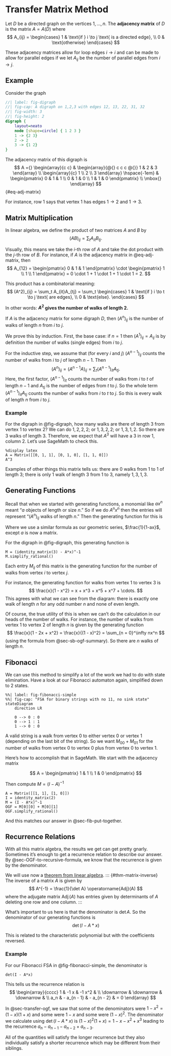 # Transfer Matrix Method

Let $D$ be a directed graph on the vertices $1, \dots, n$. The **adjacency matrix** of $D$ is the matrix $A = A(D)$ where
$$
A_{ij} = \begin{cases}
1 & \text{if } i \to j \text{ is a directed edge}, \\
0 & \text{otherwise}
\end{cases}
$$

These adjacency matrices allow for loop edges $i \to i$ and can be made to allow for parallel edges if we let $A_{ij}$ be the number of parallel edges from $i \to j$.

## Example

Consider the graph
```dot
//| label: fig-digraph
//| fig-cap: A digraph on 1,2,3 with edges 12, 13, 22, 31, 32
//| fig-width: 3
//| fig-height: 2
digraph {
    layout=neato
    node [shape=circle] { 1 2 3 }
    1 -> {2 3}
    2 -> 2
    3 -> {1 2}
}
```

The adjacency matrix of this digraph is
$$
A ={}
\begin{array}{c c}
& \begin{array}{@{} c c c @{}} 1 & 2 & 3 \end{array} \\
\begin{array}{c} 1 \\ 2 \\ 3 \end{array} \hspace{-1em} &
\begin{pmatrix}
0 & 1 & 1 \\
0 & 1 & 0 \\
1 & 1 & 0
\end{pmatrix} \\
\mbox{}
\end{array}
$$ {#eq-adj-matrix}

For instance, row $1$ says that vertex $1$ has edges $1 \to 2$ and $1 \to 3$.

## Matrix Multiplication

In linear algebra, we define the product of two matrices $A$ and $B$ by
$$
(AB)_{ij} = \sum_t A_{it} B_{tj}.
$$

Visually, this means we take the $i$-th row of $A$ and take the dot product with the $j$-th row of $B$. For instance, if $A$ is the adjacency matrix in @eq-adj-matrix, then
$$
A_{12} = \begin{pmatrix} 0 & 1 & 1 \end{pmatrix} \cdot \begin{pmatrix} 1 \\ 1 \\ 1 \end{pmatrix} = 0 \cdot 1 + 1 \cdot 1 + 1 \cdot 1 = 2.
$$

This product has a combinatorial meaning:
$$
(A^2)_{ij} = \sum_t A_{it}A_{tj} = \sum_t \begin{cases}
1 & \text{if } i \to t \to j \text{ are edges}, \\
0 & \text{else}.
\end{cases}
$$

In other words: **$A^2$ gives the number of walks of length $2$.**

::: {#thm-matrix-mult-walks}
If $A$ is the adjacency matrix for some digraph $D$, then $(A^n)_{ij}$ is the number of walks of length $n$ from $i$ to $j$.
:::

::: {.proof}
We prove this by induction. First, the base case: if $n = 1$ then $(A^1)_{ij} = A_{ij}$ is by definition the number of walks (single edges) from $i$ to $j$.

For the inductive step, we assume that (for every $i$ and $j$) $(A^{n - 1})_{ij}$ counts the number of walks from $i$ to $j$ of length $n - 1$. Then
$$
(A^n)_{ij} = (A^{n - 1}A)_{ij} = \sum_t (A^{n-1})_{it}A_{tj}.
$$
Here, the first factor, $(A^{n-1})_{it}$ counts the number of walks from $i$ to $t$ of length $n - 1$ and $A_{tj}$ is the number of edges from $t$ to $j$. So the whole term $(A^{n-1})_{it}A_{tj}$ counts the number of walks from $i$ to $t$ to $j$. So this is every walk of length $n$ from $i$ to $j$.
:::

### Example

For the digraph in @fig-digraph, how many walks are there of length $3$ from vertex $1$ to vertex $2$? We can do $1,2,2,2$; or $1,3,2,2$; or $1,3,1,2$. So there are $3$ walks of length $3$. Therefore, we expect that $A^3$ will have a $3$ in row $1$, column $2$. Let's use SageMath to check this.

```sage
%display latex
A = Matrix([[0, 1, 1], [0, 1, 0], [1, 1, 0]])
A^3
```

Examples of other things this matrix tells us: there are $0$ walks from $1$ to $1$ of length $3$; there is only $1$ walk of length $3$ from $1$ to $3$, namely $1,3,1,3$.

## Generating Functions {#sec-transfer-ogf}

Recall that when we started with generating functions, a monomial like $ax^n$ meant "$a$ objects of length or size $n$." So if we do $A^nx^n$ then the entries will represent "$(A^n)_{ij}$ walks of length $n$." Then the generating function for this is
\begin{align*}
M &= A^0x^0 + A^1x^1 + A^2x^2 + A^3x^3 + \cdots \\
&= I + Ax + A^2x^2 + A^3x^3 + \cdots \\
&= (I - Ax)^{-1}
\end{align*}

Where we use a similar formula as our geometric series, $\frac{1}{1-ax}$, except $a$ is now a matrix.

For the digraph in @fig-digraph, this generating function is
```sage
M = (identity_matrix(3) - A*x)^-1
M.simplify_rational()
```

::: {#thm-matrix-transfer-method}
Each entry $M_{ij}$ of this matrix is the generating function for the number of walks from vertex $i$ to vertex $j$.
:::

For instance, the generating function for walks from vertex $1$ to vertex $3$ is
$$
\frac{x}{1 - x^2} = x + x^3 + x^5 + x^7 + \cdots.
$$
This agrees with what we can see from the diagram: there is exactly one walk of length $n$ for any odd number $n$ and none of even length.

Of course, the true utility of this is when we can't do the calculation in our heads of the number of walks. For instance, the number of walks from vertex $1$ to vertex $2$ of length $n$ is given by the generating function
$$
\frac{x}{1 - 2x + x^2} = \frac{x}{(1 - x)^2} = \sum_{n = 0}^\infty nx^n
$$
(using the formula from @sec-sb-ogf-summary). So there are $n$ walks of length $n$.

## Fibonacci

We can use this method to simplify a lot of the work we had to do with state elimination. Have a look at our Fibonacci automaton again, simplified down to $2$ states.

```mermaid
%%| label: fig-fibonacci-simple
%%| fig-cap: "FSA for binary strings with no 11, no sink state"
stateDiagram
    direction LR

    0 --> 0 : 0
    0 --> 1 : 1
    1 --> 0 : 0
```

A valid string is a walk from vertex $0$ to either vertex $0$ or vertex $1$ (depending on the last bit of the string). So we want $M_{00} + M_{01}$ for the number of walks from vertex $0$ to vertex $0$ plus from vertex $0$ to vertex $1$.

Here's how to accomplish that in SageMath. We start with the adjacency matrix

$$
A = \begin{pmatrix}
1 & 1 \\
1 & 0
\end{pmatrix}
$$

Then compute $M = (I - A)^{-1}$

```sage
A = Matrix([[1, 1], [1, 0]])
I = identity_matrix(2)
M = (I - A*x)^-1
OGF = M[0][0] + M[0][1]
OGF.simplify_rational()
```

And this matches our answer in @sec-fib-put-together.

## Recurrence Relations

With all this matrix algebra, the results we get can get pretty gnarly. Sometimes it's enough to get a recurrence relation to describe our answer. By @sec-OGF-to-recursive-formula, we know that the recurrence is given by the denominator.

We will use now a [theorem from linear algebra](https://en.wikipedia.org/wiki/Invertible_matrix#In_relation_to_its_adjugate).
::: {#thm-matrix-inverse}
The inverse of a matrix $A$ is given by
$$
A^{-1} = \frac{1}{\det A} \operatorname{Adj}(A)
$$
where the adjugate matrix $\operatorname{Adj}(A)$ has entries given by determinants of $A$ deleting one row and one column.
:::

What's important to us here is that the denominator is $\det A$. So the denominator of our generating functions is
$$
\det(I - A*x)
$$

This is related to the characteristic polynomial but with the coefficients reversed.

### Example

For our Fibonacci FSA in @fig-fibonacci-simple, the denominator is
```sage
det(I - A*x)
```

This tells us the recurrence relation is
$$
\begin{array}{cccc}
1 & -1 x & -1 x^2 & \\
\downarrow & \downarrow & \downarrow & \\
a_n & - a_{n - 1} & - a_{n - 2} & = 0
\end{array}
$$

::: {.callout-note}
In @sec-transfer-ogf, we saw that some of the denominators were $1 - x^2 = (1 - x)(1 + x)$ and some were $1 - x$ and some were $(1 - x)^2$. The denominator we calculate using $\det(I - A*x)$ is $(1 - x)^2(1 + x) = 1 - x - x^2 + x^3$ leading to the recurrence $a_n - a_{n - 1} - a_{n - 2} + a_{n - 3}$.

All of the quantities will satisfy the longer recurrence but they also individually satisfy a shorter recurrence which may be different from their siblings.
:::
